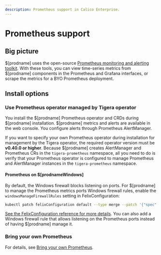 ```yaml
---
description: Prometheus support in Calico Enterprise.
---
```


# Prometheus support

## Big picture

$[prodname] uses the open-source [Prometheus monitoring and alerting toolkit](https://prometheus.io/docs/introduction/overview/). With these tools, you can view time-series metrics from $[prodname] components in the Prometheus and Grafana interfaces, or scrape the metrics for a BYO Prometheus deployment.

## Install options

### Use Prometheus operator managed by Tigera operator

You install the $[prodname] Prometheus operator and CRDs during $[prodname] installation. $[prodname] metrics and alerts are available in the web console. You configure alerts through Prometheus AlertManager.

If you want to specify your own Prometheus operator during installation for management by the Tigera operator, the required operator version must be **v0.40.0 or higher**. Because $[prodname] creates AlertManager and Prometheus CRs in the `tigera-prometheus` namespace, all you need to do is verify that your Prometheus operator is configured to manage Prometheus and AlertManager instances in the `tigera-prometheus` namespace.

#### Prometheus on $[prodnameWindows]

By default, the Windows firewall blocks listening on ports. For $[prodname] to manage the Prometheus metrics ports Windows firewall rules, enable the `windowsManageFirewallRules` setting in FelixConfiguration:

```bash
kubectl patch felixConfiguration default --type merge --patch '{"spec": {"windowsManageFirewallRules": "Enabled"}}'
```

[See the FelixConfiguration reference for more details](../../../reference/resources/felixconfig.mdx). You can also add a Windows firewall rule that allows listening on the Prometheus ports instead of having $[prodname] manage it.

### Bring your own Prometheus

For details, see [Bring your own Prometheus](byo-prometheus.mdx).
